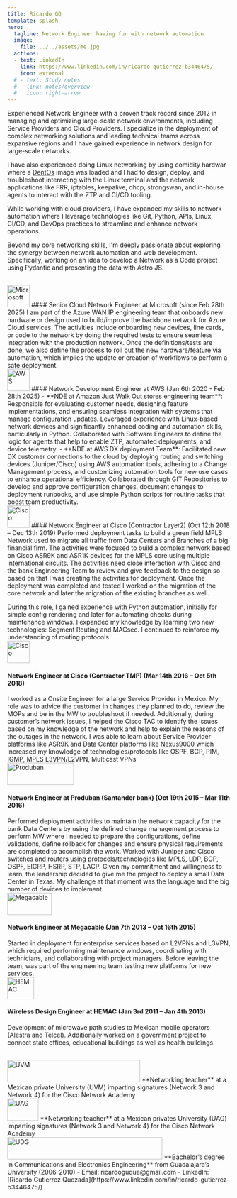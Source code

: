 ```yaml
---
title: Ricardo GQ
template: splash
hero:
  tagline: Network Engineer having fun with network automation
  image:
    file: ../../assets/me.jpg
  actions:
  - text: LinkedIn
    link: https://www.linkedin.com/in/ricardo-gutierrez-b3446475/
    icon: external
  # - text: Study notes
  #   link: notes/overview
  #   icon: right-arrow
---
```



<Card title="👨‍💻 About me">
  Experienced Network Engineer with a proven track record since 2012 in managing and optimizing large-scale network environments, including Service Providers and Cloud Providers. I specialize in the deployment of complex networking solutions and leading technical teams across expansive regions and I have gained experience in network design for large-scale networks.

  I have also experienced doing Linux networking by using comidity hardwar where a [DentOs](https://dent.dev/) image was loaded and I had to design, deploy, and troubleshoot interacting with the Linux terminal and the network applications like FRR, iptables, keepalive, dhcp, strongswan, and in-house agents to interact with the ZTP and CI/CD tooling.

  While working with cloud providers, I have expanded my skills to network automation where I leverage technologies like Git, Python, APIs, Linux, CI/CD, and DevOps practices to streamline and enhance network operations.

  Beyond my core networking skills, I'm deeply passionate about exploring the synergy between network automation and web development. Specifically, working on an idea to develop a Network as a Code project using Pydantic and presenting the data with Astro JS.
</Card>

<Card title="📚 Professional Experience">
  <br />
  <Image src="/ricardoguque/src/assets/experience/microsoft.jpg" alt="Microsoft" width="50" height="50" />
  #### Senior Cloud Network Engineer at Microsoft (since Feb 28th 2025)
  I am part of the Azure WAN IP engineering team that onboards new hardware or design used to build/improve the backbone network for Azure Cloud services. The activities include onboarding new devices, line cards, or code to the network by doing the required tests to ensure seamless integration with the production network. Once the definitions/tests are done, we also define the process to roll out the new hardware/feature via automation, which implies the update or creation of workflows to perform a safe deployment.
  <br />
  <Image src="/ricardoguque/src/assets/experience/aws.jpg" alt="AWS" width="50" height="50" />
  #### Network Development Engineer at AWS (Jan 6th 2020 - Feb 28th 2025)
  - **NDE at Amazon Just Walk Out stores engineering team**: Responsible for evaluating customer needs, designing feature implementations, and ensuring seamless integration with systems that manage configuration updates. Leveraged experience with Linux-based network devices and significantly enhanced coding and automation skills, particularly in Python. Collaborated with Software Engineers to define the logic for agents that help to enable ZTP, automated deployments, and device telemetry.
  - **NDE at AWS DX deployment Team**: Facilitated new DX customer connections to the cloud by deploying routing and switching devices (Juniper/Cisco) using AWS automation tools, adhering to a Change Management process, and customizing automation tools for new use cases to enhance operational efficiency. Collaborated through GIT Repositories to develop and approve configuration changes, document changes to deployment runbooks, and use simple Python scripts for routine tasks that boost team productivity.
  <br />
  <Image src="/ricardoguque/src/assets/experience/cisco.jpg" alt="Cisco" width="50" height="50"/>
  #### Network Engineer at Cisco (Contractor Layer2) (Oct 12th 2018 – Dec 13th 2019)
  Performed deployment tasks to build a green field MPLS Network used to migrate all traffic from Data Centers and Branches of a big financial firm. The activities were focused to build a complex network based on Cisco ASR9K and ASR1K devices for the MPLS core using multiple international circuits. The activities need close interaction with Cisco and the bank Engineering Team to review and give feedback to the design so based on that I was creating the activities for deployment. Once the deployment was completed and tested I worked on the migration of the core network and later the migration of the existing branches as well.

  During this role, I gained experience with Python automation, initially for simple config rendering and later for automating checks during maintenance windows. I expanded my knowledge by learning two new technologies: Segment Routing and MACsec. I continued to reinforce my understanding of routing protocols
  <br />
  <Image src="/src/assets/experience/cisco.jpg" alt="Cisco" width="50" height="50"/>
  #### Network Engineer at Cisco (Contractor TMP) (Mar 14th 2016 – Oct 5th 2018)
  I worked as a Onsite Engineer for a large Service Provider in Mexico. My role was to advice the customer in changes they planned to do, review the MOPs and be in the MW to troubleshoot if needed. Additionally, during customer’s network issues, I helped the Cisco TAC to identify the issues based on my knowledge of the network and help to explain the reasons of the outages in the network. I was able to learn about Service Provider platforms like ASR9K and Data Center platforms like Nexus9000 which increased my knowledge of technologies/protocols like OSPF, BGP, PIM, IGMP, MPLS L3VPN/L2VPN, Multicast VPNs
  <br />
  <Image src="/src/assets/experience/produban.jpg" alt="Produban" width="150" height="50"/>
  #### Network Engineer at Produban (Santander bank) (Oct 19th 2015 – Mar 11th 2016)
  Performed deployment activities to maintain the network capacity for the bank Data Centers by using the defined change management process to perform MW where I needed to prepare the configurations, define validations, define rollback for changes and ensure physical requirements are completed to accomplish the work. Worked with Juniper and Cisco switches and routers using protocols/technologies like MPLS, LDP, BGP, OSPF, EIGRP, HSRP, STP, LACP. Given my commitment and willingness to learn, the leadership decided to give me the project to deploy a small Data Center in Texas. My challenge at that moment was the language and the big number of devices to implement.
  <br />
  <Image src="/src/assets/experience/megacable.jpg" alt="Megacable" width="100" height="50"/>
  #### Network Engineer at Megacable (Jan 7th 2013 – Oct 16th 2015)
  Started in deployment for enterprise services based on L2VPNs and L3VPN, which required performing maintenance windows, coordinating with technicians, and collaborating with project managers. Before leaving the team, was part of the engineering team testing new platforms for new services.
  <br />
  <Image src="/src/assets/experience/hemac.png" alt="HEMAC" width="60" height="50"/>
  #### Wireless Design Engineer at HEMAC (Jan 3rd 2011 – Jan 4th 2013)
  Development of microwave path studies to Mexican mobile operators (Alestra and Telcel). Additionally worked on a government project to connect state offices, educational buildings as well as health buildings.
</Card>

<Card title="🏫 Academical Experience">
  <br />
  <Image src="/src/assets/experience/uvm.jpg" alt="UVM" width="300" height="50"/>
  **Networking teacher** at a Mexican private University (UVM) imparting signatures (Network 3 and Network 4) for the Cisco Network Academy
  <br />
  <Image src="/src/assets/experience/uag.png" alt="UAG" width="70" height="50"/>
  **Networking teacher** at a Mexican privates University (UAG) imparting signatures (Network 3 and Network 4) for the Cisco Network Academy
</Card>

<Card title="🎓 Education">
  <br />
  <Image src="/src/assets/experience/udg_cucei.png" alt="UDG" width="350" height="50"/>
  **Bachelor’s degree in Communications and Electronics Engineering** from Guadalajara’s University (2006-2010)
</Card>

<Card title="📞 Contact">
- Email: ricardoguque@gmail.com
- LinkedIn: [Ricardo Gutierrez Quezada](https://www.linkedin.com/in/ricardo-gutierrez-b3446475/)
</Card>